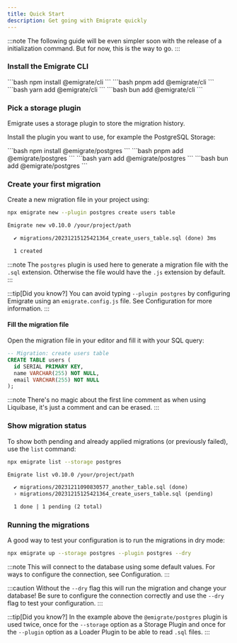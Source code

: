 ```yaml
---
title: Quick Start
description: Get going with Emigrate quickly
---
```



:::note
The following guide will be even simpler soon with the release of a initialization command.
But for now, this is the way to go.
:::

<LinkCard
  href="../whats-emigrate/"
  title="What's Emigrate?"
  description="Learn more about Emigrate and what it can do for you."
  />

### Install the Emigrate CLI

<Tabs>
  <TabItem label="npm">
    ```bash
    npm install @emigrate/cli
    ```
  </TabItem>
  <TabItem label="pnpm">
    ```bash
    pnpm add @emigrate/cli
    ```
  </TabItem>
  <TabItem label="yarn">
    ```bash
    yarn add @emigrate/cli
    ```
  </TabItem>
  <TabItem label="bun">
    ```bash
    bun add @emigrate/cli
    ```
  </TabItem>
</Tabs>

### Pick a storage plugin

Emigrate uses a <Link href="/plugins/storage/">storage plugin</Link> to store the migration history.

Install the plugin you want to use, for example the <Link href="/plugins/storage/postgres/">PostgreSQL Storage</Link>:

<Tabs>
  <TabItem label="npm">
    ```bash
    npm install @emigrate/postgres
    ```
  </TabItem>
  <TabItem label="pnpm">
    ```bash
    pnpm add @emigrate/postgres
    ```
  </TabItem>
  <TabItem label="yarn">
    ```bash
    yarn add @emigrate/postgres
    ```
  </TabItem>
  <TabItem label="bun">
    ```bash
    bun add @emigrate/postgres
    ```
  </TabItem>
</Tabs>

### Create your first migration

Create a new migration file in your project using:

```bash title="Create a new migration file"
npx emigrate new --plugin postgres create users table
```

```txt title="Output"
Emigrate new v0.10.0 /your/project/path

  ✔ migrations/20231215125421364_create_users_table.sql (done) 3ms

  1 created

```

:::note
The `postgres` plugin is used here to generate a migration file with the `.sql` extension.
Otherwise the file would have the `.js` extension by default.
:::

:::tip[Did you know?]
You can avoid typing `--plugin postgres` by configuring Emigrate using an `emigrate.config.js` file.
See <Link href="/reference/configuration/">Configuration</Link> for more information.
:::

#### Fill the migration file

Open the migration file in your editor and fill it with your SQL query:

```sql title="migrations/20231215125421364_create_users_table.sql" {2-7}
-- Migration: create users table
CREATE TABLE users (
  id SERIAL PRIMARY KEY,
  name VARCHAR(255) NOT NULL,
  email VARCHAR(255) NOT NULL
);
```

:::note
There's no magic about the first line comment as when using Liquibase, it's just a comment and can be erased.
:::

### Show migration status

To show both pending and already applied migrations (or previously failed), use the `list` command:

```bash title="Show all migrations"
npx emigrate list --storage postgres
```

```txt title="Example output"
Emigrate list v0.10.0 /your/project/path

  ✔ migrations/20231211090830577_another_table.sql (done)
  › migrations/20231215125421364_create_users_table.sql (pending)

  1 done | 1 pending (2 total)

```

### Running the migrations

A good way to test your configuration is to run the migrations in dry mode:

```bash title="Show pending migrations"
npx emigrate up --storage postgres --plugin postgres --dry
```

:::note
This will connect to the database using some default values. For ways to configure the connection, see <Link href="/reference/configuration/">Configuration</Link>.
:::

:::caution
Without the `--dry` flag this will run the migration and change your database!
Be sure to configure the connection correctly and use the `--dry` flag to test your configuration.
:::

:::tip[Did you know?]
In the example above the `@emigrate/postgres` plugin is used twice, once for the `--storage` option as a <Link href="/plugins/storage/">Storage Plugin</Link>
and once for the `--plugin` option as a <Link href="/plugins/loaders/">Loader Plugin</Link> to be able to read `.sql` files.
:::
